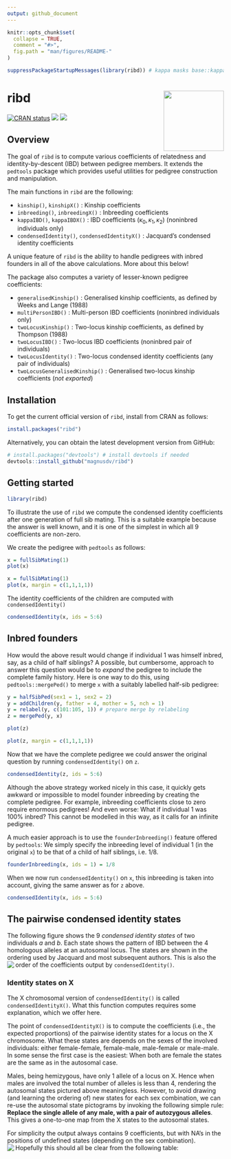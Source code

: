 ---
output: github_document
---

<!-- README.md is generated from README.Rmd. Please edit that file -->

```{r, echo = FALSE}
knitr::opts_chunk$set(
  collapse = TRUE,
  comment = "#>",
  fig.path = "man/figures/README-"
)

suppressPackageStartupMessages(library(ribd)) # kappa masks base::kappa
```

# ribd <img src="man/figures/logo.png" align="right" height=140/>

<!-- badges: start -->
[![CRAN status](https://www.r-pkg.org/badges/version/ribd)](https://CRAN.R-project.org/package=ribd)
[![](https://cranlogs.r-pkg.org/badges/grand-total/ribd?color=yellow)](https://cran.r-project.org/package=ribd)
[![](https://cranlogs.r-pkg.org/badges/last-month/ribd?color=yellow)](https://cran.r-project.org/package=ribd)
<!-- badges: end -->


## Overview

The goal of `ribd` is to compute various coefficients of relatedness and identity-by-descent (IBD) between pedigree members. It extends the `pedtools` package which provides useful utilities for pedigree construction and manipulation.

The main functions in `ribd` are the following:

* `kinship()`, `kinshipX()` : Kinship coefficients
* `inbreeding()`, `inbreedingX()` : Inbreeding coefficients
* `kappaIBD()`, `kappaIBDX()` : IBD coefficients $(\kappa_0, \kappa_1, \kappa_2)$ (noninbred individuals only)
* `condensedIdentity()`, `condensedIdentityX()` : Jacquard's condensed identity coefficients

A unique feature of `ribd` is the ability to handle pedigrees with inbred founders in all of the above calculations. More about this below!

The package also computes a variety of lesser-known pedigree coefficients:

* `generalisedKinship()` : Generalised kinship coefficients, as defined by Weeks and Lange (1988)
* `multiPersonIBD()` : Multi-person IBD coefficients (noninbred individuals only)
* `twoLocusKinship()` : Two-locus kinship coefficients, as defined by Thompson (1988)
* `twoLocusIBD()` : Two-locus IBD coefficients (noninbred pair of individuals)
* `twoLocusIdentity()` : Two-locus condensed identity coefficients (any pair of individuals)
* `twoLocusGeneralisedKinship()` : Generalised two-locus kinship coefficients (_not exported_)


## Installation
To get the current official version of `ribd`, install from CRAN as follows:
```{r, eval = FALSE}
install.packages("ribd")
```
Alternatively, you can obtain the latest development version from GitHub:
```{r, eval = FALSE}
# install.packages("devtools") # install devtools if needed
devtools::install_github("magnusdv/ribd")
```


## Getting started
```{r example, eval = FALSE}
library(ribd)
```

To illustrate the use of `ribd` we compute the condensed identity coefficients after one generation of full sib mating. This is a suitable example because the answer is well known, and it is one of the simplest in which all 9 coefficients are non-zero. 

We create the pedigree with `pedtools` as follows:
```{r eval = FALSE}
x = fullSibMating(1)
plot(x)
```

```{r sibs, fig.height=3, fig.width=2.5, fig.align="center", echo = FALSE}
x = fullSibMating(1)
plot(x, margin = c(1,1,1,1))
```

The identity coefficients of the children are computed with `condensedIdentity()`
```{r}
condensedIdentity(x, ids = 5:6)
```

## Inbred founders
How would the above result would change if individual 1 was himself inbred, say, as a child of half siblings? A possible, but cumbersome, approach to answer this question would be to *expand* the pedigree to include the complete family history. Here is one way to do this, using `pedtools::mergePed()` to merge `x` with a suitably labelled half-sib pedigree: 
```{r}
y = halfSibPed(sex1 = 1, sex2 = 2)
y = addChildren(y, father = 4, mother = 5, nch = 1)
y = relabel(y, c(101:105, 1)) # prepare merge by relabeling
z = mergePed(y, x)
```
```{r, eval = FALSE}
plot(z)
```
```{r sibs-extended, fig.height=4, fig.width=3, fig.align="center", echo = FALSE}
plot(z, margin = c(1,1,1,1))
```

Now that we have the complete pedigree we could answer the original question by running `condensedIdentity()` on `z`.
```{r}
condensedIdentity(z, ids = 5:6)
```

Although the above strategy worked nicely in this case, it quickly gets awkward or impossible to model founder inbreeding by creating the complete pedigree. For example, inbreeding coefficients close to zero require enormous pedigrees! And even worse: What if  individual 1 was 100% inbred? This cannot be modelled in this way, as it calls for an infinite pedigree.

A much easier approach is to use the `founderInbreeding()` feature offered by `pedtools`: We simply specify the inbreeding level of individual 1 (in the original `x`) to be that of a child of half siblings, i.e. $1/8$.
```{r}
founderInbreeding(x, ids = 1) = 1/8
```
When we now run `condensedIdentity()` on `x`, this inbreeding is taken into account, giving the same answer as for `z` above.
```{r}
condensedIdentity(x, ids = 5:6)
```

## The pairwise condensed identity states
The following figure shows the 9 *condensed identity states* of two individuals *a* and *b*. Each state shows the pattern of IBD between the 4 homologous alleles at an autosomal locus. The states are shown in the ordering used by Jacquard and most subsequent authors. This is also the order of the coefficients output by `condensedIdentity()`.
<img src="man/figures/jacquardStates.png" align="left">

### Identity states on X
The X chromosomal version of `condensedIdentity()` is called `condensedIdentityX()`. What this function computes requires some explanation, which we offer here.

The point of `condensedIdentityX()` is to compute the coefficients (i.e., the expected proportions) of the pairwise identity states for a locus on the X chromosome. What these states are depends on the sexes of the involved individuals: either female-female, female-male, male-female or male-male. In some sense the first case is the easiest: When both are female the states are the same as in the autosomal case.

Males, being hemizygous, have only 1 allele of a locus on X. Hence when males are involved the total number of alleles is less than 4, rendering the autosomal states pictured above meaningless. However, to avoid drawing (and learning the ordering of) new states for each sex combination, we can re-use the autosomal state pictograms by invoking the following simple rule: **Replace the single allele of any male, with a pair of autozygous alleles**. This gives a one-to-one map from the X states to the autosomal states.

For simplicity the output always contains 9 coefficients, but with NA's in the positions of undefined states (depending on the sex combination). Hopefully this should all be clear from the following table:
<img src="man/figures/jacquardStatesX.png" align="left">
